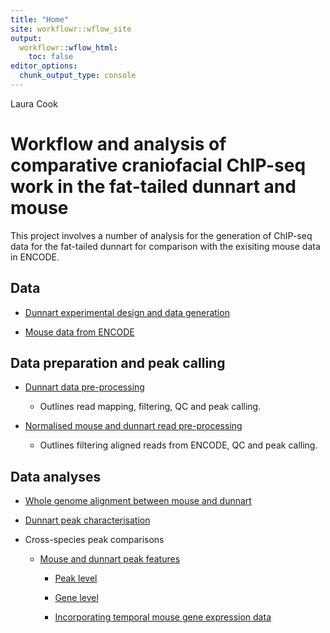 ```yaml
---
title: "Home"
site: workflowr::wflow_site
output:
  workflowr::wflow_html:
    toc: false
editor_options:
  chunk_output_type: console
---
```


Laura Cook

# Workflow and analysis of comparative craniofacial ChIP-seq work in the fat-tailed dunnart and mouse

This project involves a number of analysis for the generation of ChIP-seq data for the fat-tailed dunnart for comparison with the exisiting mouse data in ENCODE.

## Data

* [Dunnart experimental design and data generation](dunnart_experiment_overview.html)

* [Mouse data from ENCODE](mouse_data_ENCODE.html)

## Data preparation and peak calling

* [Dunnart data pre-processing](dunnart_data_processing.html)

    + Outlines read mapping, filtering, QC and peak calling.

* [Normalised mouse and dunnart read pre-processing](mouse_dunnart_data_processing_for_comparison.html)

    + Outlines filtering aligned reads from ENCODE, QC and peak calling.

## Data analyses

* [Whole genome alignment between mouse and dunnart](whole_genome_alignment.html)

* [Dunnart peak characterisation](dunnart_peak_characterisation.html)

* Cross-species peak comparisons
  
  + [Mouse and dunnart peak features](mouse_dunnart_peak_features.html)

	+ [Peak level](peak_level_comparisons.html)
	
	+ [Gene level](gene_level_comparisons.html)
	
	+ [Incorporating temporal mouse gene expression data](tcseq_expression_analysis.html)
